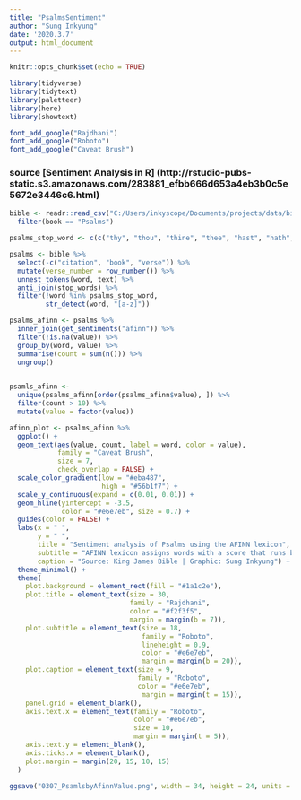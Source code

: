 ```yaml
---
title: "PsalmsSentiment"
author: "Sung Inkyung"
date: '2020.3.7'
output: html_document
---
```


```r
knitr::opts_chunk$set(echo = TRUE)
```

```r
library(tidyverse)
library(tidytext)
library(paletteer)
library(here)
library(showtext)

font_add_google("Rajdhani")
font_add_google("Roboto")
font_add_google("Caveat Brush")

```
### source [Sentiment Analysis in R] (http://rstudio-pubs-static.s3.amazonaws.com/283881_efbb666d653a4eb3b0c5e5672e3446c6.html)
```r
bible <- readr::read_csv("C:/Users/inkyscope/Documents/projects/data/bible_kjv_new.csv") %>% 
  filter(book == "Psalms")

psalms_stop_word <- c(c("thy", "thou", "thine", "thee", "hast", "hath", "lord", "god", "ye", "yea"))
```

```r
psalms <- bible %>% 
  select(-c("citation", "book", "verse")) %>% 
  mutate(verse_number = row_number()) %>% 
  unnest_tokens(word, text) %>% 
  anti_join(stop_words) %>% 
  filter(!word %in% psalms_stop_word,
         str_detect(word, "[a-z]"))

psalms_afinn <- psalms %>% 
  inner_join(get_sentiments("afinn")) %>% 
  filter(!is.na(value)) %>% 
  group_by(word, value) %>% 
  summarise(count = sum(n())) %>% 
  ungroup()
  

psamls_afinn <- 
  unique(psalms_afinn[order(psalms_afinn$value), ]) %>% 
  filter(count > 10) %>% 
  mutate(value = factor(value))

afinn_plot <- psalms_afinn %>% 
  ggplot() +
  geom_text(aes(value, count, label = word, color = value),
            family = "Caveat Brush",
            size = 7,
            check_overlap = FALSE) +
  scale_color_gradient(low = "#eba487",
                       high = "#56b1f7") +
  scale_y_continuous(expand = c(0.01, 0.01)) +
  geom_hline(yintercept = -3.5,
             color = "#e6e7eb", size = 0.7) +
  guides(color = FALSE) +
  labs(x = " ",
       y = " ",
       title = "Sentiment analysis of Psalms using the AFINN lexicon",
       subtitle = "AFINN lexicon assigns words with a score that runs between -5 and 5,\nwith negative scores indicating negative sentiment and\npositive scores indicating positive sentiment.",
       caption = "Source: King James Bible | Graphic: Sung Inkyung") +
  theme_minimal() +
  theme(
    plot.background = element_rect(fill = "#1a1c2e"),
    plot.title = element_text(size = 30, 
                              family = "Rajdhani",
                              color = "#f2f3f5",
                              margin = margin(b = 7)),
    plot.subtitle = element_text(size = 18, 
                                 family = "Roboto",
                                 lineheight = 0.9,
                                 color = "#e6e7eb",
                                 margin = margin(b = 20)),
    plot.caption = element_text(size = 9,
                                family = "Roboto",
                                color = "#e6e7eb",
                                 margin = margin(t = 15)),
    panel.grid = element_blank(),
    axis.text.x = element_text(family = "Roboto",
                               color = "#e6e7eb",
                               size = 10,
                               margin = margin(t = 5)),
    axis.text.y = element_blank(),
    axis.ticks.x = element_blank(),
    plot.margin = margin(20, 15, 10, 15)
  )

ggsave("0307_PsamlsbyAfinnValue.png", width = 34, height = 24, units = "cm")

```

